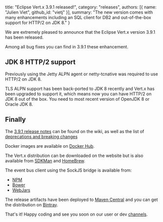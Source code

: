   title: "Eclipse Vert.x 3.9.1 released!",
  category: "releases",
  authors: [{
    name: "Julien Viet",
    github_id: "vietj"
  }],
  summary: "The new version comes with many enhancements including an SQL client for DB2 and out-of-the-box support for HTTP/2 on JDK 8."
}

We are extremely pleased to announce that the Eclipse Vert.x version 3.9.1 has been released.

Among all bug fixes you can find in 3.9.1 these enhancement.

## JDK 8 HTTP/2 support

Previously using the Jetty ALPN agent or netty-tcnative was required to use HTTP/2 on JDK 8.

TLS ALPN support has been back-ported to JDK 8 recently and Vert.x has been upgraded to support it, which means now you
can have HTTP/2 on JDK 8 out of the box. You need to most recent version of OpenJDK 8 or Oracle JDK 8.

## Finally

The [3.9.1 release notes](https://github.com/vert-x3/wiki/wiki/3.9.1-Release-Notes) can be found on the wiki, as well as the
list of [deprecations and breaking changes](https://github.com/vert-x3/wiki/wiki/3.9.1-Deprecations-and-breaking-changes)

Docker images are available on [Docker Hub](https://hub.docker.com/u/vertx/).

The Vert.x distribution can be downloaded on the website but is also available from [SDKMan](http://sdkman.io/index.html) and [HomeBrew](http://brew.sh/).

The event bus client using the SockJS bridge is available from:

* [NPM](https://www.npmjs.com/package/vertx3-eventbus-client)
* [Bower](https://github.com/vert-x3/vertx-bus-bower)
* [WebJars](http://www.webjars.org/)

The release artifacts have been deployed to [Maven Central](http://search.maven.org/#search%7Cga%7C1%7Cg%3A%22io.vertx%22%20AND%20v%3A%223.9.1%22) and you can get the distribution on [Bintray](https://bintray.com/vertx/downloads/distribution/3.9.1/view).

That's it! Happy coding and see you soon on our user or dev [channels](https://vertx.io/community).
